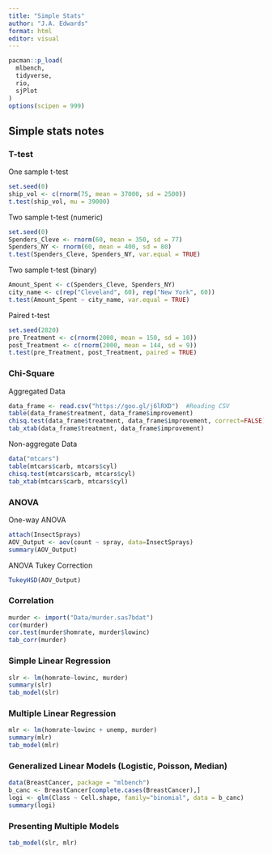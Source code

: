 ```yaml
---
title: "Simple Stats"
author: "J.A. Edwards"
format: html
editor: visual
---
```


```r
pacman::p_load(
  mlbench,
  tidyverse,
  rio,
  sjPlot
)
options(scipen = 999)
```

## Simple stats notes

### T-test

One sample t-test

```r
set.seed(0)
ship_vol <- c(rnorm(75, mean = 37000, sd = 2500))
t.test(ship_vol, mu = 39000)
```

Two sample t-test (numeric)

```r
set.seed(0)
Spenders_Cleve <- rnorm(60, mean = 350, sd = 77)
Spenders_NY <- rnorm(60, mean = 400, sd = 80)
t.test(Spenders_Cleve, Spenders_NY, var.equal = TRUE)
```

Two sample t-test (binary)

```r
Amount_Spent <- c(Spenders_Cleve, Spenders_NY)
city_name <- c(rep("Cleveland", 60), rep("New York", 60))
t.test(Amount_Spent ~ city_name, var.equal = TRUE)
```

Paired t-test

```r
set.seed(2820)
pre_Treatment <- c(rnorm(2000, mean = 150, sd = 10))
post_Treatment <- c(rnorm(2000, mean = 144, sd = 9))
t.test(pre_Treatment, post_Treatment, paired = TRUE)
```

### Chi-Square

Aggregated Data

```r
data_frame <- read.csv("https://goo.gl/j6lRXD")  #Reading CSV
table(data_frame$treatment, data_frame$improvement)
chisq.test(data_frame$treatment, data_frame$improvement, correct=FALSE)
tab_xtab(data_frame$treatment, data_frame$improvement)
```

Non-aggregate Data

```r
data("mtcars")
table(mtcars$carb, mtcars$cyl)
chisq.test(mtcars$carb, mtcars$cyl)
tab_xtab(mtcars$carb, mtcars$cyl)
```

### ANOVA

One-way ANOVA

```r

attach(InsectSprays)
AOV_Output <- aov(count ~ spray, data=InsectSprays)
summary(AOV_Output)
```

ANOVA Tukey Correction

```r
TukeyHSD(AOV_Output)
```

### Correlation

```r
murder <- import("Data/murder.sas7bdat")
cor(murder)
cor.test(murder$homrate, murder$lowinc)
tab_corr(murder)
```

### Simple Linear Regression

```r
slr <- lm(homrate~lowinc, murder)
summary(slr)
tab_model(slr) 
```

### Multiple Linear Regression

```r
mlr <- lm(homrate~lowinc + unemp, murder)
summary(mlr)
tab_model(mlr)
```

### Generalized Linear Models (Logistic, Poisson, Median)

```r
data(BreastCancer, package = "mlbench")
b_canc <- BreastCancer[complete.cases(BreastCancer),]
logi <- glm(Class ~ Cell.shape, family="binomial", data = b_canc)
summary(logi)

```

### Presenting Multiple Models

```r
tab_model(slr, mlr)
```


